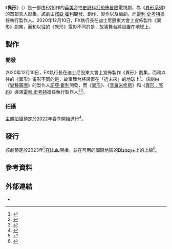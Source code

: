 {{Draft article|異形 (電視劇)|subject=media}}
{{Film draft notice}}
{{Future TV show}}
{{noteTA
|G1=Show
|G2=Movie
}}
{{Infobox television
| show_name = 異形
| original_name = {{lang|en|''Alien''}}
| image = 
| caption = 
| genre = {{plainlist|
* [[恐怖|恐怖]]
* [[科幻|科幻]]
* [[動作片|動作]]
* [[驚悚|驚悚]]
* [[冒險片|冒險]]
}}
| based_on = 角色<br>由{{le|丹·奧班農|Dan O'Bannon}}和{{le|羅納德·舒塞特|Ronald Shusett}}創作
| developer = [[諾亞·霍利|諾亞·霍利]]
| writer = 諾亞·霍利
| director = 
| starring = 
| composer = 
| country = {{plainlist|
* {{USA}}
* {{UK}}
}}
| language = 英語
| num_seasons = 
| num_episodes = 
| list_episodes = 
| executive_producer = [[雷利·史考特|雷利·史考特]]
| producer = 諾亞·霍利
| editor = 
| location = 
| cinematography = 
| camera = 
| runtime = 
| company = {{plainlist|
* [[FX_(電視頻道)|FX製片公司]]
* {{le|史考特自由製片公司|Scott Free Productions}}
* 26 Keys Productions
}}
| distributor = [[FX_(電視頻道)|FX]]
| channel = [[Hulu|Hulu]]
| picture_format = 
| audio_format = 
| released = <!-- {{Start date|||}} -->
| last_aired = <!-- {{End date|present}} -->
| related = 
| website = 
}}
《'''異形'''》（{{lang-en|''Alien''}}）是一部由[[FX_(電視頻道)|FX]]創作的[[英國|英]][[美國|美]]合拍[[史詩片|史詩]][[科幻|科幻]][[恐怖|恐怖]][[冒險|冒險]]電視劇，為《[[異形_(電影系列)|異形系列]]》的首部真人影集。該劇由[[諾亞·霍利|諾亞·霍利]]開發、創作、製作以及編劇，而[[雷利·史考特|雷利·史考特]]擔任執行製作人。2020年12月10日，FX執行長{{le|約翰·蘭德格拉夫|John Landgraf}}在迪士尼股東大會上宣佈製作《異形》劇集，而和以往的《異形》電影不同的是，故事舞台將設置在地球上。

== 製作 ==
=== 開發 ===
2020年12月10日，FX執行長{{le|約翰·蘭德格拉夫|John Landgraf}}在迪士尼股東大會上宣佈製作《異形》劇集，而和以往的《異形》電影不同的是，故事舞台將設置在「近未來」的地球上<ref>{{cite web|last=Russell|first=Bradley|url=https://www.gamesradar.com/alien-tv-show-confirmed-fargos-noah-hawley-and-ridley-scott-both-involved/|title=Alien TV show confirmed, Fargo's Noah Hawley and Ridley Scott both involved|publisher=[[GamesRadar+|GamesRadar+]]|date=2020-12-10|accessdate=2020-12-13}}</ref>。該劇由《[[變種軍團|變種軍團]]》的製作人[[諾亞·霍利|諾亞·霍利]]開發，而《[[異形_(電影)|異形]]》、《[[普羅米修斯_(電影)|普羅米修斯]]》和《[[異形：聖約|異形：聖約]]》導演[[雷利·史考特|雷利·史考特]]擔任執行製作人<ref>{{cite web|last=D'Alessandro|first=Anthony|url=https://deadline.com/2020/12/alien-series-in-the-works-at-fx-with-fargo-creator-noah-hawley-ridley-scott-in-advance-talks-to-ep-1234654111/|title=‘Alien’ Series In The Works At FX With ‘Fargo’ Creator Noah Hawley; Ridley Scott In Advance Talks To EP|publisher=[[Deadline_Hollywood|Deadline Hollywood]]|date=2020-12-10|accessdate=2020-12-13}}</ref><ref>{{cite web|last=Otterson|first=Joe|url=https://variety.com/2020/tv/news/alien-series-noah-hawley-ridley-scott-fx-1234850109/|title=‘Alien’ Series From Noah Hawley in the Works at FX, Ridley Scott in Talks to Executive Produce|publisher=[[Variety|Variety]]|date=2020-12-10|accessdate=2020-12-13}}</ref>。

=== 拍攝 ===
[[主體拍攝|主體拍攝]]預定於2022年春季開始進行<ref>{{Cite web|last=Grobar|first=Matt|last2=Grobar|first2=Matt|date=2021-07-01|title=Noah Hawley Says FX’s ‘Alien’ Series Is “Not A Ripley Story”, Will Explore Consequences Of Inequality|url=https://deadline.com/2021/07/alien-noah-hawley-fx-series-not-a-ripley-story-inequality-1234785181/|access-date=2021-07-01|website=[[Deadline_Hollywood|Deadline Hollywood]]}}</ref>。

== 發行 ==
該劇預定於2023年<ref>{{Cite web|date=2021-08-13|title='Alien' FX Series From Noah Hawley "Very Grounded" Take on Cinematic Universe, "Probably Will Roll Out in 2023"|url=https://collider.com/alien-fx-series-noah-hawley-release-date/|url-status=live|access-date=2021-08-13|website=[[Collider|Collider]]}}</ref>在[[Hulu|Hulu]]開播，並在可用的國際地區的[[Disney+|Disney+]]上的{{le|Star (Disney+)|Star (Disney+)|Star}}上線<ref>{{cite press release|title=twdc_investor_day_2020_press_release_final_836ffdab|url=https://lumiere-a.akamaihd.net/v1/documents/twdc_investor_day_2020_press_release_final_836ffdab.pdf|work=[[The_Walt_Disney_Company|The Walt Disney Company]]|publisher=[[DTCI|DTCI]]|date=2020-12-10|access-date=2020-12-12|archive-date=2020-12-12|archive-url=https://web.archive.org/web/20201212135740/https://lumiere-a.akamaihd.net/v1/documents/twdc_investor_day_2020_press_release_final_836ffdab.pdf|url-status=live}}</ref>。

== 參考資料 ==
{{reflist|30em}}

== 外部連結 ==
* {{IMDb title|13623632}}

{{異形}}
{{FX電視節目}}
{{DEFAULTSORT:Alien (TV series)}}
{{Draft categories|
[[Category:英語電視節目|Category:英語電視節目]]
[[Category:2020年代美國電視劇|Category:2020年代美國電視劇]]
[[Category:2020年代英國電視劇|Category:2020年代英國電視劇]]
[[Category:美國科幻電視劇|Category:美國科幻電視劇]]
[[Category:外星生命題材電視劇|Category:外星生命題材電視劇]]
[[Category:電影改編電視劇|Category:電影改編電視劇]]
[[Category:異形_(系列電影)|Category:異形 (系列電影)]]
[[Category:FX電視節目|Category:FX電視節目]]}}